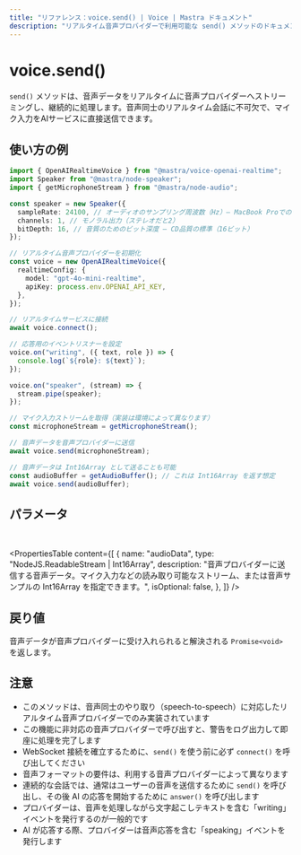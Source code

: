 ```yaml
---
title: "リファレンス：voice.send() | Voice | Mastra ドキュメント"
description: "リアルタイム音声プロバイダーで利用可能な send() メソッドのドキュメント。音声データをストリーミングして連続処理を行います。"
---
```


# voice.send()

`send()` メソッドは、音声データをリアルタイムに音声プロバイダーへストリーミングし、継続的に処理します。音声同士のリアルタイム会話に不可欠で、マイク入力をAIサービスに直接送信できます。

## 使い方の例

```typescript
import { OpenAIRealtimeVoice } from "@mastra/voice-openai-realtime";
import Speaker from "@mastra/node-speaker";
import { getMicrophoneStream } from "@mastra/node-audio";

const speaker = new Speaker({
  sampleRate: 24100, // オーディオのサンプリング周波数（Hz）— MacBook Proでの高音質の標準値
  channels: 1, // モノラル出力（ステレオだと2）
  bitDepth: 16, // 音質のためのビット深度 — CD品質の標準（16ビット）
});

// リアルタイム音声プロバイダーを初期化
const voice = new OpenAIRealtimeVoice({
  realtimeConfig: {
    model: "gpt-4o-mini-realtime",
    apiKey: process.env.OPENAI_API_KEY,
  },
});

// リアルタイムサービスに接続
await voice.connect();

// 応答用のイベントリスナーを設定
voice.on("writing", ({ text, role }) => {
  console.log(`${role}: ${text}`);
});

voice.on("speaker", (stream) => {
  stream.pipe(speaker);
});

// マイク入力ストリームを取得（実装は環境によって異なります）
const microphoneStream = getMicrophoneStream();

// 音声データを音声プロバイダーに送信
await voice.send(microphoneStream);

// 音声データは Int16Array として送ることも可能
const audioBuffer = getAudioBuffer(); // これは Int16Array を返す想定
await voice.send(audioBuffer);
```


## パラメータ

<br />

<PropertiesTable
  content={[
    {
      name: "audioData",
      type: "NodeJS.ReadableStream | Int16Array",
      description:
        "音声プロバイダーに送信する音声データ。マイク入力などの読み取り可能なストリーム、または音声サンプルの Int16Array を指定できます。",
      isOptional: false,
    },
  ]}
/>

## 戻り値

音声データが音声プロバイダーに受け入れられると解決される `Promise<void>` を返します。

## 注意

- このメソッドは、音声同士のやり取り（speech-to-speech）に対応したリアルタイム音声プロバイダーでのみ実装されています
- この機能に非対応の音声プロバイダーで呼び出すと、警告をログ出力して即座に処理を完了します
- WebSocket 接続を確立するために、`send()` を使う前に必ず `connect()` を呼び出してください
- 音声フォーマットの要件は、利用する音声プロバイダーによって異なります
- 連続的な会話では、通常はユーザーの音声を送信するために `send()` を呼び出し、その後 AI の応答を開始するために `answer()` を呼び出します
- プロバイダーは、音声を処理しながら文字起こしテキストを含む「writing」イベントを発行するのが一般的です
- AI が応答する際、プロバイダーは音声応答を含む「speaking」イベントを発行します
